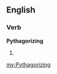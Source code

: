 ==English==

===Verb===
'''Pythagorizing'''

# {{present participle of|[[Pythagorize]]}}

[[my:Pythagorizing]]